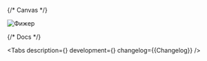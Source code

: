 

<Meta title='Components/Skeleton' component={Skeleton} id='Skeleton' />

{/* Canvas */}

<Story name='Skeleton'>
    <div
        style={{
            width: 150,
            height: 150,
        }}
    >
        <Skeleton
            visible={boolean('visible', true)}
            className={text('className', '')}
            dataTestId={text('dataTestId', '')}
            animate={boolean('animate', true)}
        >
            <img
                width={150}
                height={150}
                alt='Фижер'
                src='https://rawgit.com/alfa-laboratory/arui-feather/master/logo.svg'
            />
        </Skeleton>
    </div>
</Story>

{/* Docs */}

<ComponentHeader
    name='Skeleton'
    design='https://www.figma.com/file/cdNnkh2QdxuvYLrBm4cubM/Web-%3A%3A-Core-Default-Components?type=design&node-id=102493%3A121549&mode=design&t=Itgzojk9BOtPqYkS-1'
    children='Используется как индикатор загрузки контента.'
/>

<Tabs
    description={<Description />}
    development={<Development />}
    changelog={<Markdown>{Changelog}</Markdown>}
/>
